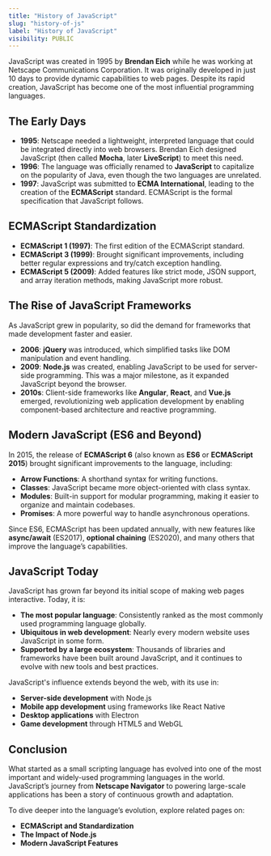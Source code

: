 ```yaml
---
title: "History of JavaScript"
slug: "history-of-js"
label: "History of JavaScript"
visibility: PUBLIC
---
```


JavaScript was created in 1995 by **Brendan Eich** while he was working at Netscape Communications Corporation. It was originally developed in just 10 days to provide dynamic capabilities to web pages. Despite its rapid creation, JavaScript has become one of the most influential programming languages.

## The Early Days

- **1995**: Netscape needed a lightweight, interpreted language that could be integrated directly into web browsers. Brendan Eich designed JavaScript (then called **Mocha**, later **LiveScript**) to meet this need.
- **1996**: The language was officially renamed to **JavaScript** to capitalize on the popularity of Java, even though the two languages are unrelated.
- **1997**: JavaScript was submitted to **ECMA International**, leading to the creation of the **ECMAScript** standard. ECMAScript is the formal specification that JavaScript follows.

## ECMAScript Standardization

- **ECMAScript 1 (1997)**: The first edition of the ECMAScript standard.
- **ECMAScript 3 (1999)**: Brought significant improvements, including better regular expressions and try/catch exception handling.
- **ECMAScript 5 (2009)**: Added features like strict mode, JSON support, and array iteration methods, making JavaScript more robust.

## The Rise of JavaScript Frameworks

As JavaScript grew in popularity, so did the demand for frameworks that made development faster and easier.

- **2006**: **jQuery** was introduced, which simplified tasks like DOM manipulation and event handling.
- **2009**: **Node.js** was created, enabling JavaScript to be used for server-side programming. This was a major milestone, as it expanded JavaScript beyond the browser.
- **2010s**: Client-side frameworks like **Angular**, **React**, and **Vue.js** emerged, revolutionizing web application development by enabling component-based architecture and reactive programming.

## Modern JavaScript (ES6 and Beyond)

In 2015, the release of **ECMAScript 6** (also known as **ES6** or **ECMAScript 2015**) brought significant improvements to the language, including:

- **Arrow Functions**: A shorthand syntax for writing functions.
- **Classes**: JavaScript became more object-oriented with class syntax.
- **Modules**: Built-in support for modular programming, making it easier to organize and maintain codebases.
- **Promises**: A more powerful way to handle asynchronous operations.

Since ES6, ECMAScript has been updated annually, with new features like **async/await** (ES2017), **optional chaining** (ES2020), and many others that improve the language’s capabilities.

## JavaScript Today

JavaScript has grown far beyond its initial scope of making web pages interactive. Today, it is:

- **The most popular language**: Consistently ranked as the most commonly used programming language globally.
- **Ubiquitous in web development**: Nearly every modern website uses JavaScript in some form.
- **Supported by a large ecosystem**: Thousands of libraries and frameworks have been built around JavaScript, and it continues to evolve with new tools and best practices.

JavaScript's influence extends beyond the web, with its use in:

- **Server-side development** with Node.js
- **Mobile app development** using frameworks like React Native
- **Desktop applications** with Electron
- **Game development** through HTML5 and WebGL

## Conclusion

What started as a small scripting language has evolved into one of the most important and widely-used programming languages in the world. JavaScript’s journey from **Netscape Navigator** to powering large-scale applications has been a story of continuous growth and adaptation.

To dive deeper into the language’s evolution, explore related pages on:

- **ECMAScript and Standardization**
- **The Impact of Node.js**
- **Modern JavaScript Features**
